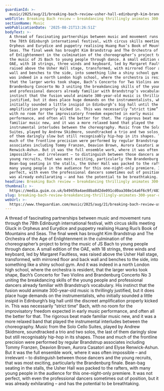 ```yaml
---
guardianId: >-
  music/2025/aug/21/breaking-bach-review-usher-hall-edinburgh-kim-brandstrup-the-orchestra-of-the-age-of-enlightenment
webTitle: Breaking Bach review – breakdancing thrillingly animates 300-year-old music
sectionName: Music
webPublicationDate: '2025-08-21T13:26:51Z'
bodyText: >-
  A thread of fascinating partnerships between music and movement runs through
  the 78th Edinburgh international festival, with circus skills meeting Gluck in
  Orpheus and Eurydice and puppetry realising Huang Ruo’s Book of Mountains and
  Seas. The final week has brought Kim Brandstrup and The Orchestra of the Age
  of Enlightenment in the culmination of the choreographer’s project to bring
  the music of JS Bach to young people through dance. A small edition of the
  OAE, with 18 strings, three winds and keyboard, led by Margaret Faultless, was
  raised above the Usher Hall stage, transformed, with mirrored floor and back
  wall and benches to the side, into something like a shiny school gym. And it
  was indeed in a north London high school, where the orchestra is resident,
  that the larger works took shape, Bach’s Concerto for Two Violins and
  Brandenburg Concerto No 3 uniting the breakdancing skills of the young people
  and professional dancers already familiar with Brandstrup’s vocabulary. His
  instinct that the fusion would animate 300-year-old music is thrillingly
  justified, but it does place huge demands on the instrumentalists, who
  initially sounded a little insipid in Edinburgh’s big hall until the discreet
  amplification properly kicked in. This was necessarily “strict time” Bach,
  with no room for the improvisatory freedom expected in early music
  performance, and often all the better for that. The rigorous beat made
  familiar music new, and it was a more relaxed band that played the
  instrumental interludes between the choreography. Music from the Solo Cello
  Suites, played by Andrew Skidmore, soundtracked a trio and two solos, the last
  of them daringly slow but still recognisably hip-hop in its shapes. Those and
  much of the frontline precision were performed by regular Brandstrup
  associates including Tommy Franzen, Deavion Brown, Aurora Casatori and Elyse
  Renwick-Ashun. But it was the full ensemble work, where it was often
  impossible – and irrelevant – to distinguish between those dancers and the
  young recruits, that was most exciting, particularly the Brandenburg finale.
  Bean-bag seating in the stalls, the Usher Hall was packed to the rafters, with
  many young people in the audience for this one-night-only premiere. It was not
  perfect, with even the professional dancers sometimes out of position, but it
  was already exhilarating – and has the potential to be breathtaking.
headline: Breaking Bach review – breakdancing thrillingly animates 300-year-old music
thumbnail: >-
  https://media.guim.co.uk/b49459a4aed8ba8d2de091cd0aa308e14a6f6c9f/483_0_3788_3032/500.jpg
slug: breaking-bach-review-breakdancing-thrillingly-animates-300-year-old-music
webUrl: >-
  https://www.theguardian.com/music/2025/aug/21/breaking-bach-review-usher-hall-edinburgh-kim-brandstrup-the-orchestra-of-the-age-of-enlightenment
---
```

A thread of fascinating partnerships between music and movement runs through the 78th Edinburgh international festival, with circus skills meeting Gluck in Orpheus and Eurydice and puppetry realising Huang Ruo’s Book of Mountains and Seas. The final week has brought Kim Brandstrup and The Orchestra of the Age of Enlightenment in the culmination of the choreographer’s project to bring the music of JS Bach to young people through dance. A small edition of the OAE, with 18 strings, three winds and keyboard, led by Margaret Faultless, was raised above the Usher Hall stage, transformed, with mirrored floor and back wall and benches to the side, into something like a shiny school gym. And it was indeed in a north London high school, where the orchestra is resident, that the larger works took shape, Bach’s Concerto for Two Violins and Brandenburg Concerto No 3 uniting the breakdancing skills of the young people and professional dancers already familiar with Brandstrup’s vocabulary. His instinct that the fusion would animate 300-year-old music is thrillingly justified, but it does place huge demands on the instrumentalists, who initially sounded a little insipid in Edinburgh’s big hall until the discreet amplification properly kicked in. This was necessarily “strict time” Bach, with no room for the improvisatory freedom expected in early music performance, and often all the better for that. The rigorous beat made familiar music new, and it was a more relaxed band that played the instrumental interludes between the choreography. Music from the Solo Cello Suites, played by Andrew Skidmore, soundtracked a trio and two solos, the last of them daringly slow but still recognisably hip-hop in its shapes. Those and much of the frontline precision were performed by regular Brandstrup associates including Tommy Franzen, Deavion Brown, Aurora Casatori and Elyse Renwick-Ashun. But it was the full ensemble work, where it was often impossible – and irrelevant – to distinguish between those dancers and the young recruits, that was most exciting, particularly the Brandenburg finale. Bean-bag seating in the stalls, the Usher Hall was packed to the rafters, with many young people in the audience for this one-night-only premiere. It was not perfect, with even the professional dancers sometimes out of position, but it was already exhilarating – and has the potential to be breathtaking.
